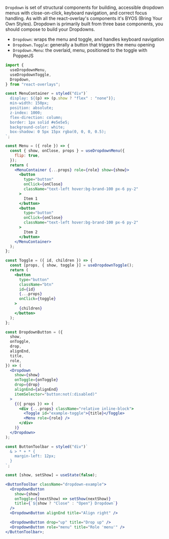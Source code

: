 `Dropdown` is set of structural components for building, accessible dropdown menus with close-on-click,
keyboard navigation, and correct focus handling. As with all the react-overlay's
components it's BYOS (Bring Your Own Styles). Dropdown is primarily
built from three base components, you should compose to build your Dropdowns.

- `Dropdown`: wraps the menu and toggle, and handles keyboard navigation
- `Dropdown.Toggle`: generally a button that triggers the menu opening
- `Dropdown.Menu`: the overlaid, menu, positioned to the toggle with PopperJS

```jsx renderAsComponent
import {
  useDropdownMenu,
  useDropdownToggle,
  Dropdown,
} from "react-overlays";

const MenuContainer = styled("div")`
  display: ${(p) => (p.show ? "flex" : "none")};
  min-width: 150px;
  position: absolute;
  z-index: 1000;
  flex-direction: column;
  border: 1px solid #e5e5e5;
  background-color: white;
  box-shadow: 0 5px 15px rgba(0, 0, 0, 0.5);
`;

const Menu = ({ role }) => {
  const { show, onClose, props } = useDropdownMenu({
    flip: true,
  });
  return (
    <MenuContainer {...props} role={role} show={show}>
      <button
        type="button"
        onClick={onClose}
        className="text-left hover:bg-brand-100 px-6 py-2"
      >
        Item 1
      </button>
      <button
        type="button"
        onClick={onClose}
        className="text-left hover:bg-brand-100 px-6 py-2"
      >
        Item 2
      </button>
    </MenuContainer>
  );
};

const Toggle = ({ id, children }) => {
  const [props, { show, toggle }] = useDropdownToggle();
  return (
    <button
      type="button"
      className="btn"
      id={id}
      {...props}
      onClick={toggle}
    >
      {children}
    </button>
  );
};

const DropdownButton = ({
  show,
  onToggle,
  drop,
  alignEnd,
  title,
  role,
}) => (
  <Dropdown
    show={show}
    onToggle={onToggle}
    drop={drop}
    alignEnd={alignEnd}
    itemSelector="button:not(:disabled)"
  >
    {({ props }) => (
      <div {...props} className="relative inline-block">
        <Toggle id="example-toggle">{title}</Toggle>
        <Menu role={role} />
      </div>
    )}
  </Dropdown>
);

const ButtonToolbar = styled("div")`
  & > * + * {
    margin-left: 12px;
  }
`;

const [show, setShow] = useState(false);

<ButtonToolbar className="dropdown-example">
  <DropdownButton
    show={show}
    onToggle={(nextShow) => setShow(nextShow)}
    title={`${show ? "Close" : "Open"} Dropdown`}
  />
  <DropdownButton alignEnd title="Align right" />

  <DropdownButton drop="up" title="Drop up" />
  <DropdownButton role="menu" title="Role 'menu'" />
</ButtonToolbar>;
```
